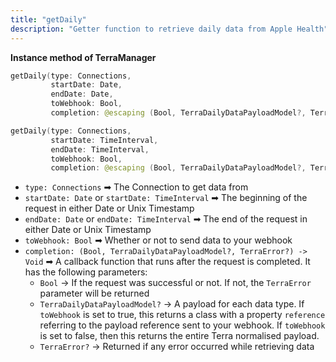```yaml
---
title: "getDaily"
description: "Getter function to retrieve daily data from Apple Health"
---
```

**Instance method of TerraManager**

```swift
getDaily(type: Connections, 
         startDate: Date, 
         endDate: Date, 
         toWebhook: Bool, 
         completion: @escaping (Bool, TerraDailyDataPayloadModel?, TerraError?) -> Void)

getDaily(type: Connections, 
         startDate: TimeInterval, 
         endDate: TimeInterval, 
         toWebhook: Bool, 
         completion: @escaping (Bool, TerraDailyDataPayloadModel?, TerraError?) -> Void)

```

*   `type: Connections` ➡ The Connection to get data from
*   `startDate: Date` or `startDate: TimeInterval` ➡ The beginning of the request in either Date or Unix Timestamp
*   `endDate: Date` or `endDate: TimeInterval` ➡ The end of the request in either Date or Unix Timestamp
*   `toWebhook: Bool` ➡ Whether or not to send data to your webhook
*   `completion: (Bool, TerraDailyDataPayloadModel?, TerraError?) -> Void` ➡ A callback function that runs after the request is completed. It has the following parameters:
    *   `Bool` -> If the request was successful or not. If not, the `TerraError` parameter will be returned
    *   `TerraDailyDataPayloadModel?` -> A payload for each data type. If `toWebhook` is set to true, this returns a class with a property `reference` referring to the payload reference sent to your webhook. If `toWebhook` is set to false, then this returns the entire Terra normalised payload.
    *   `TerraError?` -> Returned if any error occurred while retrieving data



